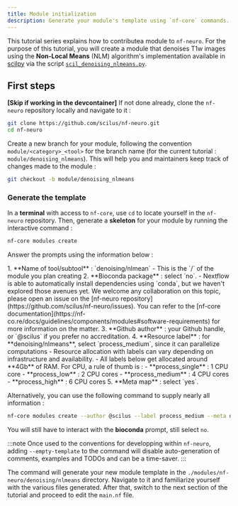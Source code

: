 ```yaml
---
title: Module initialization
description: Generate your module's template using `nf-core` commands.
---
```



This tutorial series explains how to contributea module to `nf-neuro`. For the purpose of this tutorial, you will
create a module that denoises T1w images using the **Non-Local Means** (NLM) algorithm's implementation
available in [scilpy](https://github.com/scilus/scilpy) via the script
[`scil_denoising_nlmeans.py`](https://scilpy.readthedocs.io/en/latest/scripts/scil_denoising_nlmeans.html).

## First steps

<span class="text-blue-400">**[Skip if working in the devcontainer]**</span> If not done already, clone the `nf-neuro` repository locally
and navigate to it :

```bash
git clone https://github.com/scilus/nf-neuro.git
cd nf-neuro
```

Create a new branch for your module, following the convention `module/<category>_<tool>`
for the branch name (for the current tutorial : `module/denoising_nlmeans`). This will help
you and maintainers keep track of changes made to the module :

```bash
git checkout -b module/denoising_nlmeans
```

### Generate the template

In a **terminal** with access to `nf-core`, use `cd` to locate yourself in the `nf-neuro`
repository. Then, generate a **skeleton** for your module by running the interactive command :

```bash
nf-core modules create
```

Answer the prompts using the information below :

<Steps>
1. **Name of tool/subtool** : `denoising/nlmean`
    - This is the `<category>/<tool>` of the module you plan creating
2. **Bioconda package** : select `no`.
    - Nextflow is able to automatically install dependencies using `conda`, but we haven't
      explored those avenues yet. We welcome any collaboration on this topic, please open an
      issue on the [nf-neuro repository](https://github.com/scilus/nf-neuro/issues). 
      You can refer to the [nf-core documentation](https://nf-co.re/docs/guidelines/components/modules#software-requirements)
      for more information on the matter.
3. **Github author** : your Github handle, or `@scilus` if you prefer no accreditation.
4. **Resource label** : for **denoising/nlmeans**, select `process_medium`, since it can parallelize computations
    - Resource allocation with labels can vary depending on infrastructure and availability.
    - All labels below get allocated around **4Gb** of RAM. For CPU, a rule of thumb is :
        - **process_single** : 1 CPU core
        - **process_low** : 2 CPU cores 
        - **process_medium** : 4 CPU cores
        - **process_high** : 6 CPU cores
5. **Meta map** : select `yes`.
</Steps>

Alternatively, you can use the following command to supply nearly all information :

```bash
nf-core modules create --author @scilus --label process_medium --meta denoising/nlmeans
```

You will still have to interact with the **bioconda** prompt, still select `no`.

:::note
  Once used to the conventions for developping within `nf-neuro`, adding `--empty-template`
  to the command will disable auto-generation of comments, examples and TODOs and
  can be a time-saver.
:::

The command will generate your new module template in the `./modules/nf-neuro/denoising/nlmeans`
directory. Navigate to it and familiarize yourself with the various files generated. After that,
switch to the next section of the tutorial and proceed to edit the `main.nf` file.